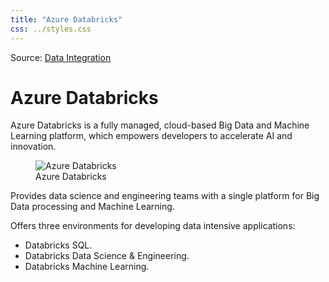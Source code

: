```yaml
---
title: "Azure Databricks"
css: ../styles.css
---
```


Source: [Data Integration](https://microsoftlearning.github.io/AZ-305-DesigningMicrosoftAzureInfrastructureSolutions/)

# Azure Databricks
Azure Databricks is a fully managed, cloud-based Big Data and Machine Learning platform, which empowers developers to accelerate AI and innovation.

![Azure Databricks](../images/azure-databricks.png){.center .image-large}

Provides data science and engineering teams with a single platform for Big Data processing and Machine Learning.

Offers three environments for developing data intensive applications:

- Databricks SQL.
- Databricks Data Science & Engineering.
- Databricks Machine Learning.
